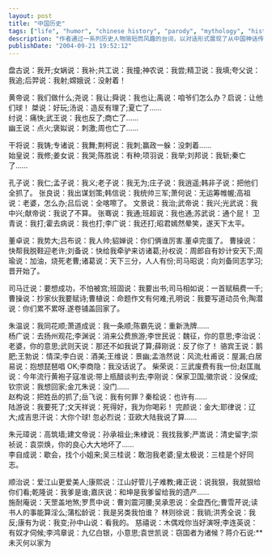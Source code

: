 ```yaml
---
layout: post
title: "中国历史"
tags: ["life", "humor", "chinese history", "parody", "mythology", "historical figures", "satire", "culture"]
description: "作者通过一系列历史人物简短而风趣的台词，以对话形式展现了从中国神话传说到近代的历史发展脉络，以幽默诙谐的方式概括了数千年中国历史的重要事件和人物特点。"
publishDate: "2004-09-21 19:52:12"
---
```


盘古说：我开;女娲说：我补;共工说：我撞;神农说：我尝;精卫说：我填;夸父说：我追;后羿说：我射;嫦娥说：没射着！

黄帝说：我们做什么;尧说：我让;舜说：我也让;禹说：咱爷们怎么办？启说：让他们球！
桀说：好玩;汤说：造反有理了;夏亡了……  
纣说：痛快;武王说：我也反了;商亡了……  
幽王说：点火;褒姒说：刺激;周也亡了……

干将说：我铸;专诸说：我舞;荆柯说：我刺;赢政一躲：没刺着……  
始皇说：我修;姜女说：我哭;陈胜说：有种;项羽说：我举;刘邦说：我斩;秦亡了……  

孔子说：我仁;孟子说：我义;老子说：我无为;庄子说：我逍遥;韩非子说：把他们全抓了。
张良说：我出谋划策;韩信说：我统帅三军;萧何说：无运筹帷幄;高祖说：老婆，怎么办;吕后说：全喀嚓了。
文景说：我治;武帝说：我兴;光武说：我中兴;献帝说：我说了不算。
张骞说：我通;班超说：我也通;苏武说：通个屁！
卫青说：我打;霍去病说：我也打;李广说：我还打;昭君嫣然晕笑，遂天下太平。

董卓说：我势大;吕布说：我人帅;貂婵说：你们俩谁厉害.董卓完蛋了。
曹操说：快帮我脱鞋迎老许;刘备说：快给我牵驴来访诸葛;孙权说：周郎自有妙计安天下;周瑜说：加油，烧死老曹;诸葛说：天下三分，人人有份;司马昭说：向刘备同志学习;晋开始了。

司马迁说：要想成功，不怕被宫;班固说：我要出书;司马相如说：一首赋稿费一千;曹操说：抄家伙我要赋诗;曹植说：命题作文有何难;孔明说：我要写道动员令;陶潜说：你们累不累呀.遂卷铺盖回家了。

朱温说：我同花顺;萧道成说：我一条顺;陈霸先说：重新洗牌……  
杨广说：去扬州观花;李渊说：消来公费旅游;李世民说：魏征，你的意思;李治说：老婆，你的意思;武则天说：那还不如我说了算;薛刚说：反了你了！
骆宾王说：鹅肥;王勃说：情深;李白说：酒美;王维说：景幽;孟浩然说：风流;杜甫说：屋漏;白居易说：抱想琵琶唱 OK;李商隐：我没话说了。
柴荣说：三武废费有我一份;赵匡胤说：今年流行黄袍子寇准说:带上瓶醋谈判去;李刚说：保家卫国;徽宗说：没保成;钦宗说：我想回家;金兀朱说：没门……  
赵构说：把姓岳的抓了;岳飞说：我有何罪？秦桧说：也许有……  
陆游说：我要死了;文天祥说：死得好，我为你喝彩！
完颜说：金大;耶律说：辽大;成吉思汗说：大你个球! 忽必烈说：亚欧大陆我说了算……

朱元璋说：高筑墙;建文帝说：孙承祖业;朱棣说：我找我爹;严嵩说：清史留字;崇祯说：袁崇焕，你的良心大大地坏了……  
李自成说：歇会，找个小姐来;吴三桂说：敢泡我老婆;皇太极说：三桂是个好同志。

顺治说：爱江山更爱美人;康熙说：江山好管儿子难教;雍正说：说我狠，我就狠给你们看;乾隆说：我爹是谁;嘉庆说：和坤是我爹留给我的遗产……  
施耐庵说：天罡盖地煞;罗贯中说：曹刘震河腰;吴承恩说：全盘西化;曹雪芹说;读书人的事能算淫么;蒲松龄说：我是另类我怕谁？
林则徐说：我销;洪秀全说：我反;康有为说：我变;孙中山说：看我的。
慈禧说：木偶戏你当好演呀;李连英说：有奴才伺候;李鸿章说：九亿白银，小意思;袁世凯说：窃国者为诸候？蒋介石说:**未灭何以家为
